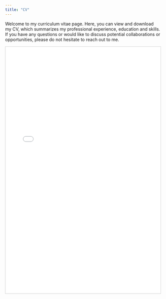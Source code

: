```yaml
---
title: "CV"
---
```


Welcome to my curriculum vitae page. Here, you can view and download my CV, which summarizes my professional experience, education and skills. If you have any questions or would like to discuss potential collaborations or opportunities, please do not hesitate to reach out to me.

<div class="embed-container">
  <p align="center">
    <iframe src="media/curriculum-vitae.pdf" width="100%" height="800px" style="border: 1px solid #ccc;"></iframe>
  </p>
</div>
